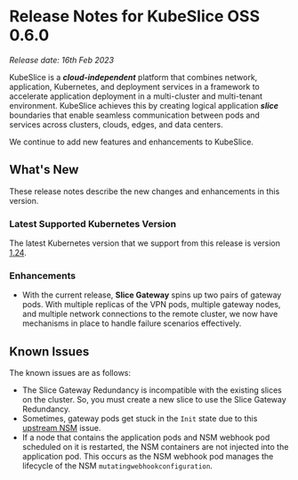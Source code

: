 # Release Notes for KubeSlice OSS 0.6.0

*Release date: 16th Feb 2023*

KubeSlice is a ***cloud-independent*** platform that combines network, application, Kubernetes, and deployment services 
in a framework to accelerate application deployment in a multi-cluster and multi-tenant environment. KubeSlice achieves this 
by creating logical application ***slice*** boundaries that enable seamless communication between pods and services across 
clusters, clouds, edges, and data centers.

We continue to add new features and enhancements to KubeSlice. 

## What's New
These release notes describe the new changes and enhancements in this version.

### Latest Supported Kubernetes Version 
The latest Kubernetes version that we support from this release is version [1.24](https://v1-24.docs.kubernetes.io/). 

### Enhancements 
* With the current release, **Slice Gateway** spins up two pairs of gateway pods. With multiple replicas of the VPN pods, 
multiple gateway nodes, and multiple network connections to the remote cluster, we now have mechanisms in place to handle 
failure scenarios effectively.

## Known Issues
The known issues are as follows:

- The Slice Gateway Redundancy is incompatible with the existing slices on the cluster. So, you must create a new slice to 
  use the Slice Gateway Redundancy.
- Sometimes, gateway pods get stuck in the `Init` state due to this [upstream NSM](https://github.com/networkservicemesh/cmd-registry-k8s/issues/362) issue. 
- If a node that contains the application pods and NSM webhook pod scheduled on it is restarted, the NSM containers are not injected into the application pod. 
  This occurs as the NSM webhook pod manages the lifecycle of the NSM `mutatingwebhookconfiguration`.